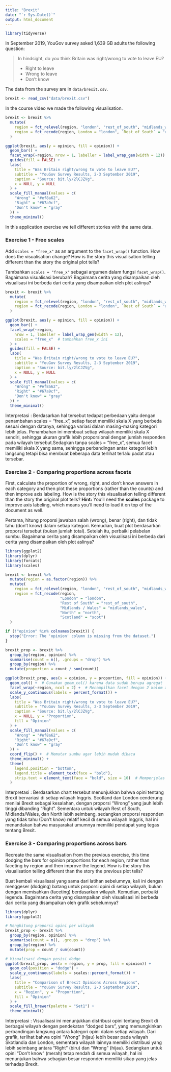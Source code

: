 ```yaml
---
title: "Brexit"
date: "`r Sys.Date()`"
output: html_document
---
```


```r
library(tidyverse)
```

In September 2019, YouGov survey asked 1,639 GB adults the following question:

> In hindsight, do you think Britain was right/wrong to vote to leave EU?
>
>- Right to leave  
>- Wrong to leave  
>- Don't know

The data from the survey are in `data/brexit.csv`.

```r
brexit <- read_csv("data/brexit.csv")
```

In the course video we made the following visualisation.

```r
brexit <- brexit %>%
  mutate(
    region = fct_relevel(region, "london", "rest_of_south", "midlands_wales", "north", "scot"),
    region = fct_recode(region, London = "london", `Rest of South` = "rest_of_south", `Midlands / Wales` = "midlands_wales", North = "north", Scotland = "scot")
  )

ggplot(brexit, aes(y = opinion, fill = opinion)) +
  geom_bar() +
  facet_wrap(~region, nrow = 1, labeller = label_wrap_gen(width = 12)) +
  guides(fill = FALSE) +
  labs(
    title = "Was Britain right/wrong to vote to leave EU?",
    subtitle = "YouGov Survey Results, 2-3 September 2019",
    caption = "Source: bit.ly/2lCJZVg",
    x = NULL, y = NULL
  ) +
  scale_fill_manual(values = c(
    "Wrong" = "#ef8a62",
    "Right" = "#67a9cf",
    "Don't know" = "gray"
  )) +
  theme_minimal()
```

In this application exercise we tell different stories with the same data.

### Exercise 1 - Free scales

Add `scales = "free_x"` as an argument to the `facet_wrap()` function. How does the visualisation change? How is the story this visualisation telling different than the story the original plot tells?

Tambahkan `scales = "free_x"` sebagai argumen dalam fungsi `facet_wrap()`. Bagaimana visualisasi berubah? Bagaimana cerita yang disampaikan oleh visualisasi ini berbeda dari cerita yang disampaikan oleh plot aslinya?

```r
brexit <- brexit %>%
  mutate(
    region = fct_relevel(region, "london", "rest_of_south", "midlands_wales", "north", "scot"),
    region = fct_recode(region, London = "london", `Rest of South` = "rest_of_south", `Midlands / Wales` = "midlands_wales", North = "north", Scotland = "scot")
  )

ggplot(brexit, aes(y = opinion, fill = opinion)) +
  geom_bar() +
  facet_wrap(~region,
    nrow = 1, labeller = label_wrap_gen(width = 12),
    scales = "free_x"  # tambahkan free_x ini
  ) +
  guides(fill = FALSE) +
  labs(
    title = "Was Britain right/wrong to vote to leave EU?",
    subtitle = "YouGov Survey Results, 2-3 September 2019",
    caption = "Source: bit.ly/2lCJZVg",
    x = NULL, y = NULL
  ) +
  scale_fill_manual(values = c(
    "Wrong" = "#ef8a62",
    "Right" = "#67a9cf",
    "Don't know" = "gray"
  )) +
  theme_minimal()
```

Interpretasi : 
Berdasarkan hal tersebut tedapat perbedaan yaitu dengan penambahan scales = "free_x", setiap facet memiliki skala X yang berbeda sesuai dengan datanya, sehingga variasi dalam masing-masing kategori lebih jelas. Penambahan ini membuat setiap wilayah memiliki skala X sendiri, sehingga ukuran grafik lebih proporsional dengan jumlah responden pada wilayah tersebut.Sedagkan tanpa scales = "free_x", semua facet memiliki skala X yang sama, sehingga perbandingan antar kategori lebih langsung tetapi bisa membuat beberapa data terlihat terlalu padat atau tersebar.


### Exercise 2 - Comparing proportions across facets

First, calculate the proportion of wrong, right, and don't know answers in each category and then plot these proportions (rather than the counts) and then improve axis labeling. How is the story this visualisation telling different than the story the original plot tells? **Hint:** You'll need the **scales** package to improve axis labeling, which means you'll need to load it on top of the document as well.

Pertama, hitung proporsi jawaban salah (wrong), benar (right), dan tidak tahu (don't know) dalam setiap kategori. Kemudian, buat plot berdasarkan proporsi tersebut (bukan jumlah total). Setelah itu, perbaiki pelabelan sumbu. Bagaimana cerita yang disampaikan oleh visualisasi ini berbeda dari cerita yang disampaikan oleh plot aslinya?

```r
library(ggplot2)
library(dplyr)
library(forcats)
library(scales)

brexit <- brexit %>%
  mutate(region = as.factor(region)) %>%
  mutate(
    region = fct_relevel(region, "london", "rest_of_south", "midlands_wales", "north", "scot"),
    region = fct_recode(region, 
                        "London" = "london", 
                        "Rest of South" = "rest_of_south",  
                        "Midlands / Wales" = "midlands_wales", 
                        "North" = "north", 
                        "Scotland" = "scot")
  )

if (!"opinion" %in% colnames(brexit)) {
  stop("Error: The 'opinion' column is missing from the dataset.")
}

brexit_prop <- brexit %>%
  group_by(region, opinion) %>%
  summarise(count = n(), .groups = "drop") %>%
  group_by(region) %>%
  mutate(proportion = count / sum(count))

ggplot(brexit_prop, aes(x = opinion, y = proportion, fill = opinion)) +
  geom_col() +  # Gunakan geom_col() karena data sudah berupa agregat
  facet_wrap(~region, ncol = 2) +  # Menampilkan facet dengan 2 kolom agar lebih rapi
  scale_y_continuous(labels = percent_format()) +  
  labs(
    title = "Was Britain right/wrong to vote to leave EU?",
    subtitle = "YouGov Survey Results, 2-3 September 2019",
    caption = "Source: bit.ly/2lCJZVg",
    x = NULL, y = "Proportion",
    fill = "Opinion"
  ) +
  scale_fill_manual(values = c(
    "Wrong" = "#ef8a62",
    "Right" = "#67a9cf",
    "Don't know" = "gray"
  )) +
  coord_flip() +  # Memutar sumbu agar lebih mudah dibaca
  theme_minimal() +
  theme(
    legend.position = "bottom",
    legend.title = element_text(face = "bold"),
    strip.text = element_text(face = "bold", size = 10)  # Memperjelas label facet
  )
```

Interpretasi :
Berdasarkan chart tersebut menunjukkan bahwa opini tentang Brexit bervariasi di setiap wilayah Inggris. Scotland dan London cenderung menilai Brexit sebagai kesalahan, dengan proporsi "Wrong" yang jauh lebih tinggi dibanding "Right". Sementara untuk wilayah Rest of South, Midlands/Wales, dan North lebih seimbang, sedangkan proporsi responden yang tidak tahu (Don't know) relatif kecil di semua wilayah Inggris, hal ini menandakan bahwa masyarakat umumnya memiliki pendapat yang tegas tentang Brexit.

### Exercise 3 - Comparing proportions across bars

Recreate the same visualisation from the previous exercise, this time dodging the bars for opinion proportions for each region, rather than faceting by region and then improve the legend. How is the story this visualisation telling different than the story the previous plot tells?

Buat kembali visualisasi yang sama dari latihan sebelumnya, kali ini dengan menggeser (dodging) batang untuk proporsi opini di setiap wilayah, bukan dengan memisahkan (faceting) berdasarkan wilayah. Kemudian, perbaiki legenda. Bagaimana cerita yang disampaikan oleh visualisasi ini berbeda dari cerita yang disampaikan oleh grafik sebelumnya?

```r
library(dplyr)
library(ggplot2)

# Menghitung proporsi opini per wilayah
brexit_prop <- brexit %>%
  group_by(region, opinion) %>%
  summarise(count = n(), .groups = "drop") %>%
  group_by(region) %>%  
  mutate(prop = count / sum(count))  

# Visualisasi dengan posisi dodge
ggplot(brexit_prop, aes(x = region, y = prop, fill = opinion)) +
  geom_col(position = "dodge") +
  scale_y_continuous(labels = scales::percent_format()) +
  labs(
    title = "Comparison of Brexit Opinions Across Regions",
    subtitle = "YouGov Survey Results, 2-3 September 2019",
    x = "Region", y = "Proportion",
    fill = "Opinion"  
  ) +
  scale_fill_brewer(palette = "Set1") +
  theme_minimal()

```

Interpretasi :
Visualisasi ini menunjukkan distribusi opini tentang Brexit di berbagai wilayah dengan pendekatan "dodged bars", yang memungkinkan perbandingan langsung antara kategori opini dalam setiap wilayah. Dari grafik, terlihat bahwa opini "Wrong" (hijau) lebih besar pada wilayah Skotlandia dan London, sementara wilayah lainnya memiliki distribusi yang lebih seimbang antara "Right" (biru) dan "Wrong" (hijau). Sedangkan untuk opini "Don't know" (merah) tetap rendah di semua wilayah, hal ini menunjukan bahwa sebagian besar responden memiliki sikap yang jelas terhadap Brexit.